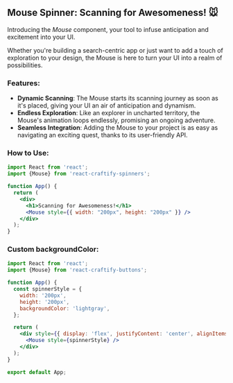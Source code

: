 
<Meta title="Spinners/Mouse" component={Mouse} />

## Mouse Spinner: Scanning for Awesomeness! 🐭

Introducing the *Mouse* component, your tool to infuse anticipation and excitement into your UI.  

Whether you're building a search-centric app or just want to add a touch of exploration to your design, the Mouse is here to turn your UI into a realm of possibilities.

### Features:

- **Dynamic Scanning**: The Mouse starts its scanning journey as soon as it's placed, giving your UI an air of anticipation and dynamism.
- **Endless Exploration**: Like an explorer in uncharted territory, the Mouse's animation loops endlessly, promising an ongoing adventure.
- **Seamless Integration**: Adding the Mouse to your project is as easy as navigating an exciting quest, thanks to its user-friendly API.

### How to Use:

```jsx
import React from 'react';
import {Mouse} from 'react-craftify-spinners';  

function App() {
  return (
    <div>
      <h1>Scanning for Awesomeness!</h1>
      <Mouse style={{ width: "200px", height: "200px" }} />
    </div>
  );
}

```

### Custom backgroundColor:

```jsx
import React from 'react';
import {Mouse} from 'react-craftify-buttons';  

function App() {
  const spinnerStyle = {
    width: '200px',
    height: '200px',
    backgroundColor: 'lightgray', 
  };

  return (
    <div style={{ display: 'flex', justifyContent: 'center', alignItems: 'center', height: '100vh' }}>
      <Mouse style={spinnerStyle} />
    </div>
  );
}

export default App;
 
```

 

 
